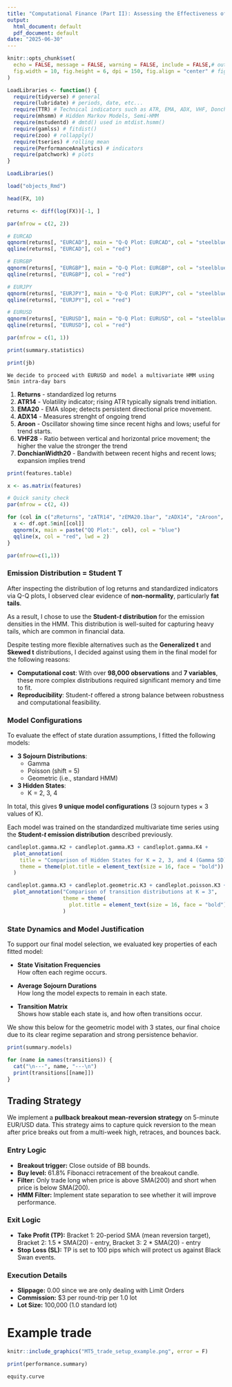 ---
title: "Computational Finance (Part II): Assessing the Effectiveness of HMM in Algorithmic Trading Series"
output:
  html_document: default
  pdf_document: default
date: "2025-06-30"
---

```{r setup, include=FALSE}

knitr::opts_chunk$set(
  echo = FALSE, message = FALSE, warning = FALSE, include = FALSE,# output
  fig.width = 10, fig.height = 6, dpi = 150, fig.align = "center" # figures
)

```

```{r packages}

LoadLibraries <- function() {
  require(tidyverse) # general
  require(lubridate) # periods, date, etc...
  require(TTR) # Technical indicators such as ATR, EMA, ADX, VHF, DonchianChannel
  require(mhsmm) # Hidden Markov Models, Semi-HMM
  require(mstudentd) # dmtd() used in mtdist.hsmm()
  require(gamlss) # fitdist()
  require(zoo) # rollapply()
  require(tseries) # rolling mean
  require(PerformanceAnalytics) # indicators 
  require(patchwork) # plots
}

LoadLibraries()

```

```{r objects}

load("objects_Rmd")

```

```{r}

head(FX, 10)

```

``` {r fig.cap = "Figure 1. qq-plot of Currency Pairs", out.width="100%", include=TRUE, fig.width=16, fig.height=10}


returns <- diff(log(FX))[-1, ]

par(mfrow = c(2, 2))

# EURCAD
qqnorm(returns[, "EURCAD"], main = "Q-Q Plot: EURCAD", col = "steelblue")
qqline(returns[, "EURCAD"], col = "red")

# EURGBP
qqnorm(returns[, "EURGBP"], main = "Q-Q Plot: EURGBP", col = "steelblue")
qqline(returns[, "EURGBP"], col = "red")

# EURJPY
qqnorm(returns[, "EURJPY"], main = "Q-Q Plot: EURJPY", col = "steelblue")
qqline(returns[, "EURJPY"], col = "red")

# EURUSD
qqnorm(returns[, "EURUSD"], main = "Q-Q Plot: EURUSD", col = "steelblue")
qqline(returns[, "EURUSD"], col = "red")

par(mfrow = c(1, 1))

```

``` {r, include=TRUE}

print(summary.statistics)

```

``` {r, include=TRUE}

print(jb)

```

 `We decide to proceed with EURUSD and model a multivariate HMM using 5min intra-day bars`

1. **Returns** - standardized log returns
2. **ATR14** - Volatility indicator; rising ATR typically signals trend initiation.
3. **EMA20** - EMA slope; detects persistent directional price movement.
4. **ADX14** - Measures strenght of ongoing trend
5. **Aroon** - Oscillator showing time since recent highs and lows; useful for trend starts.
6. **VHF28** - Ratio between vertical and horizontal price movement; the higher the value the stronger the trend
7. **DonchianWidth20** - Bandwith between recent highs and recent lows; expansion implies trend
 
```{r, include=TRUE, rownames.print= FALSE}

print(features.table)

```

``` {r fig.cap = "Figure 2. qq-plots for Standardized Indicators", out.width="100%", include=TRUE, fig.width=16, fig.height=10}


x <- as.matrix(features)

# Quick sanity check
par(mfrow = c(2, 4))

for (col in c("zReturns", "zATR14", "zEMA20.1bar", "zADX14", "zAroon", "zVHF28", "zDonchianWidth20")) {
  x <- df.opt.5min[[col]]
  qqnorm(x, main = paste("QQ Plot:", col), col = "blue")
  qqline(x, col = "red", lwd = 2)
}

par(mfrow=c(1,1))

```

### Emission Distribution = Student T

After inspecting the distribution of log returns and standardized indicators via Q-Q plots, I observed clear evidence of **non-normality**, particularly **fat tails**.

As a result, I chose to use the **Student-*t* distribution** for the emission densities in the HMM. This distribution is well-suited for capturing heavy tails, which are common in financial data.

Despite testing more flexible alternatives such as the **Generalized t** and **Skewed t** distributions, I decided against using them in the final model for the following reasons:

- **Computational cost**: With over **98,000 observations** and **7 variables**, these more complex distributions required significant memory and time to fit.
- **Reproducibility**: Student-*t* offered a strong balance between robustness and computational feasibility.

### Model Configurations

To evaluate the effect of state duration assumptions, I fitted the following models:

- **3 Sojourn Distributions**:
  - Gamma
  - Poisson (shift = 5)
  - Geometric (i.e., standard HMM)

- **3 Hidden States**:
  - K = 2, 3, 4

In total, this gives **9 unique model configurations** (3 sojourn types × 3 values of K).

Each model was trained on the standardized multivariate time series using the **Student-*t* emission distribution** described previously.


``` {r fig.cap = "Figure 3. State Regimes for 3-state Gamma", out.width="100%", include=TRUE, fig.width=24, fig.height=10}


candleplot.gamma.K2 + candleplot.gamma.K3 + candleplot.gamma.K4 +
  plot_annotation(
    title = "Comparison of Hidden States for K = 2, 3, and 4 (Gamma SD)",
    theme = theme(plot.title = element_text(size = 16, face = "bold"))
  )

```

``` {r fig.cap = "Figure 4. State Regimes for 3-state Poisson", out.width="100%", include=TRUE, fig.width=24, fig.height=10}


candleplot.gamma.K3 + candleplot.geometric.K3 + candleplot.poisson.K3 +
  plot_annotation("Comparison of transition distributions at K = 3",
                  theme = theme(
                    plot.title = element_text(size = 16, face = "bold"))
                  )

```

### State Dynamics and Model Justification

To support our final model selection, we evaluated key properties of each fitted model:

- **State Visitation Frequencies**  
  How often each regime occurs.

- **Average Sojourn Durations**  
  How long the model expects to remain in each state.

- **Transition Matrix**  
  Shows how stable each state is, and how often transitions occur.

We show this below for the geometric model with 3 states, our final choice due to its clear regime separation and strong persistence behavior.

``` {r, include=TRUE}

print(summary.models)

```

``` {r, include=TRUE}

for (name in names(transitions)) {
  cat("\n---", name, "---\n")
  print(transitions[[name]])
}

```

## Trading Strategy

We implement a **pullback breakout mean-reversion strategy** on 5-minute EUR/USD data. This strategy aims to capture quick reversion to the mean after price breaks out from a multi-week high, retraces, and bounces back.

### Entry Logic
- **Breakout trigger:** Close outside of BB bounds.
- **Buy level:** 61.8% Fibonacci retracement of the breakout candle.
- **Filter:** Only trade long when price is above SMA(200) and short when price is below SMA(200).
- **HMM Filter:** Implement state separation to see whether it will improve performance.

### Exit Logic
- **Take Profit (TP):** Bracket 1: 20-period SMA (mean reversion target), Bracket 2: 1.5 * SMA(20) - entry, Bracket 3: 2 * SMA(20) - entry
- **Stop Loss (SL):** TP is set to 100 pips which will protect us against Black Swan events.

### Execution Details
- **Slippage:** 0.00 since we are only dealing with Limit Orders
- **Commission:** $3 per round-trip per 1.0 lot
- **Lot Size:** 100,000 (1.0 standard lot)

# Example trade

``` {r fig.cap = "Figure 5. Trade Setup Example in MT5", out.width="100%", include=TRUE, fig.width=14, fig.height=10}

knitr::include_graphics("MT5_trade_setup_example.png", error = F)

```

``` {r, include=TRUE}

print(performance.summary)

```

``` {r fig.cap = "Figure 5. Equity Curve of Different Trading Setups", out.width="100%", include=TRUE, fig.width=14, fig.height=10}

equity.curve

```








